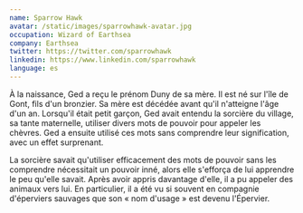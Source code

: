 ```yaml
---
name: Sparrow Hawk
avatar: /static/images/sparrowhawk-avatar.jpg
occupation: Wizard of Earthsea
company: Earthsea
twitter: https://twitter.com/sparrowhawk
linkedin: https://www.linkedin.com/sparrowhawk
language: es
---
```


À la naissance, Ged a reçu le prénom Duny de sa mère. Il est né sur l'île de Gont, fils d'un bronzier. Sa mère est décédée avant qu'il n'atteigne l'âge d'un an. Lorsqu'il était petit garçon, Ged avait entendu la sorcière du village, sa tante maternelle, utiliser divers mots de pouvoir pour appeler les chèvres. Ged a ensuite utilisé ces mots sans comprendre leur signification, avec un effet surprenant.

La sorcière savait qu'utiliser efficacement des mots de pouvoir sans les comprendre nécessitait un pouvoir inné, alors elle s'efforça de lui apprendre le peu qu'elle savait. Après avoir appris davantage d'elle, il a pu appeler des animaux vers lui. En particulier, il a été vu si souvent en compagnie d'éperviers sauvages que son « nom d'usage » est devenu l'Épervier.
